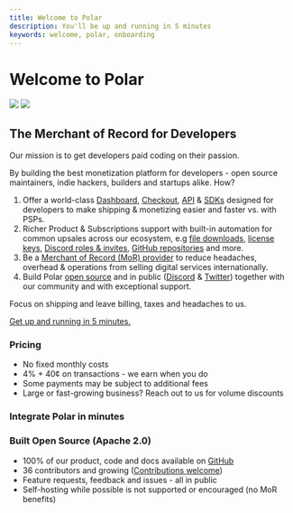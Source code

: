 ```yaml
---
title: Welcome to Polar
description: You'll be up and running in 5 minutes
keywords: welcome, polar, onboarding
---
```



# Welcome to Polar

![](./intro.light.jpg)
![](./intro.dark.jpg)


## The Merchant of Record for Developers

Our mission is to get developers paid coding on their passion.

By building the best monetization platform for developers - open source
maintainers, indie hackers, builders and startups alike. How?

1. Offer a world-class [Dashboard](/docs/products),
[Checkout](/docs/checkout), [API](/docs/api) & [SDKs](/docs/developers/sdk)
designed for developers to make shipping & monetizing easier and faster vs. with PSPs.
2. Richer Product & Subscriptions support with built-in automation for common upsales across our ecosystem, e.g [file
downloads](/docs/benefits/file-downloads), [license
keys](/docs/benefits/license-keys), [Discord roles &
invites](/docs/benefits/discord), [GitHub
repositories](/docs/benefits/github-repositories) and more.
3. Be a [Merchant of Record (MoR) provider](/docs/merchant-of-record/tax) to reduce headaches, overhead & operations from selling digital services
internationally.
4. Build Polar [open source](https://github.com/polarsource/polar) and in public
([Discord](https://dub.sh/polar-discord) &
[Twitter](https://x.com/polar_sh)) together with our community and with exceptional support.

Focus on shipping and leave billing, taxes and headaches to us.

[Get up and running in 5 minutes.](/docs/onboarding)

### Pricing

- No fixed monthly costs
- 4% + 40¢ on transactions - we earn when you do
- Some payments may be subject to additional fees
- Large or fast-growing business? Reach out to us for volume discounts

### Integrate Polar in minutes
<div className='flex flex-col gap-y-8'>
  <div className='grid md:grid-cols-2 grid-cols-1 gap-8'>
      <GuideCard
          icon='nextjs'
          title='Integrating Polar with Next.js'
          description='Learn how to integrate Polar with Next.js'
          href='/docs/developers/guides/nextjs'
      />
      <GuideCard
          icon='node'
          title='Integrating Polar with Node.js'
          description='Integrate Polar with ease using Node.js'
          href='/docs/developers/guides/node'
      />
  </div>
  <GuideCard
    title='npx polar-migrate'
    description='Migrate from LemonSqueezy to Polar using our CLI, in under 1 minute'
    href='/docs/developers/sdk/polar-migrate'
  />
</div>

### Built Open Source (Apache 2.0)

- 100% of our product, code and docs available on [GitHub](https://github.com/polarsource/polar)
- 36 contributors and growing ([Contributions welcome](/docs/developers/open-source))
- Feature requests, feedback and issues - all in public
- Self-hosting while possible is not supported or encouraged (no MoR benefits)

